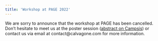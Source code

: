 ```yaml
---
title: 'Workshop at PAGE 2022'
---
```


We are sorry to announce that the workshop at PAGE has been cancelled. Don't hesitate to meet us at the poster session ([abstract on Campsis](https://www.page-meeting.org/default.asp?abstract=9991)) or contact us via email at contact@calvagone.com for more information.
